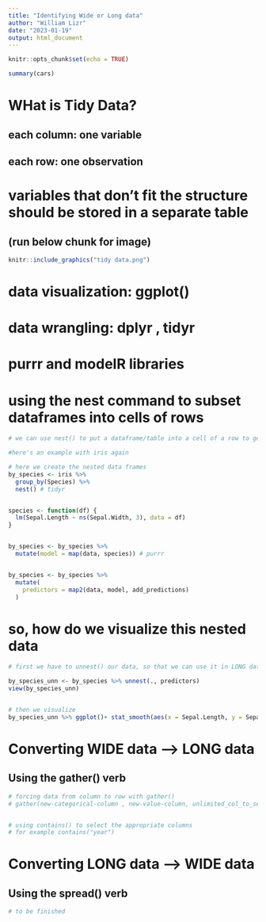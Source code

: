 ---
title: "Identifying Wide or Long data"
author: "William Lizr"
date: "2023-01-19"
output: html_document
---

```{r setup, include=FALSE}
knitr::opts_chunk$set(echo = TRUE)
```

```{r cars}
summary(cars)
```

# WHat is Tidy Data? 
## each column: one variable
## each row: one observation

# variables that don't fit the structure should be stored in a separate table
## (run below chunk for image)
```{r pressure, echo=FALSE, fig.cap="A caption", out.width = '100%'}
knitr::include_graphics("tidy data.png")
```

# data visualization: ggplot()

# data wrangling: dplyr , tidyr

# purrr and modelR libraries

# using the nest command to subset dataframes into cells of rows
```{r}
# we can use nest() to put a dataframe/table into a cell of a row to get, for example: 12 rows of data, with 3 categorical columns and a model in the 4th column of our data

#here's an example with iris again

# here we create the nested data frames
by_species <- iris %>% 
  group_by(Species) %>% 
  nest() # tidyr


species <- function(df) {
  lm(Sepal.Length ~ ns(Sepal.Width, 3), data = df)
}


by_species <- by_species %>% 
  mutate(model = map(data, species)) # purrr


by_species <- by_species %>% 
  mutate(
    predictors = map2(data, model, add_predictions)
  )

```

# so, how do we visualize this nested data
```{r}
# first we have to unnest() our data, so that we can use it in LONG data form, for ggplot

by_species_unn <- by_species %>% unnest(., predictors)
view(by_species_unn)


# then we visualize
by_species_unn %>% ggplot()+ stat_smooth(aes(x = Sepal.Length, y = Sepal.Width), method = "lm", col = "yellow", se = FALSE)  + geom_point(aes(x = Sepal.Length, y = Sepal.Width, col = Species)) 
```


# Converting WIDE data —> LONG data
## Using the gather() verb
```{r}
# forcing data from column to row with gather()
# gather(new-categorical-column , new-value-column, unlimited_col_to_select)


# using contains() to select the appropriate columns
# for example contains("year")
```


# Converting LONG data —> WIDE data
## Using the spread() verb
```{r}

# to be finished

```













